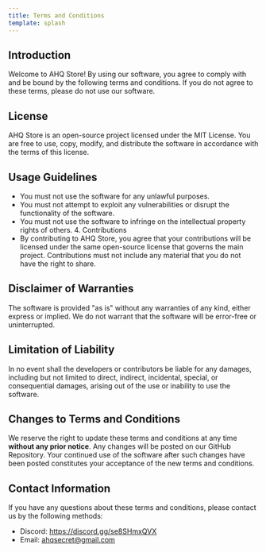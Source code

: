```yaml
---
title: Terms and Conditions
template: splash
---
```


## Introduction

Welcome to AHQ Store! By using our software, you agree to comply with and be bound by the following terms and conditions. If you do not agree to these terms, please do not use our software.

## License

AHQ Store is an open-source project licensed under the MIT License. You are free to use, copy, modify, and distribute the software in accordance with the terms of this license.

## Usage Guidelines

- You must not use the software for any unlawful purposes.
- You must not attempt to exploit any vulnerabilities or disrupt the functionality of the software.
- You must not use the software to infringe on the intellectual property rights of others. 4. Contributions
- By contributing to AHQ Store, you agree that your contributions will be licensed under the same open-source license that governs the main project. Contributions must not include any material that you do not have the right to share.

## Disclaimer of Warranties

The software is provided "as is" without any warranties of any kind, either express or implied. We do not warrant that the software will be error-free or uninterrupted.

## Limitation of Liability

In no event shall the developers or contributors be liable for any damages, including but not limited to direct, indirect, incidental, special, or consequential damages, arising out of the use or inability to use the software.

## Changes to Terms and Conditions

We reserve the right to update these terms and conditions at any time **without any prior notice**. Any changes will be posted on our GitHub Repository. Your continued use of the software after such changes have been posted constitutes your acceptance of the new terms and conditions.

## Contact Information

If you have any questions about these terms and conditions, please contact us by the following methods:

- Discord: https://discord.gg/se8SHmxQVX
- Email: ahqsecret@gmail.com
